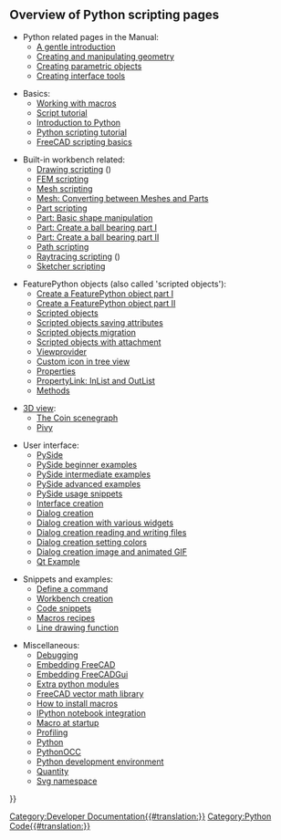 <languages/>
<translate>

<!--T:6-->
{{Docnav
|[[Start_up_and_Configuration|Start up and Configuration]]
|[[Macros|Macros]]
}}

==Overview of Python scripting pages== <!--T:7-->

<!--T:8-->
* Python related pages in the Manual:
** [[Manual:A_gentle_introduction|A gentle introduction]]
** [[Manual:Creating_and_manipulating_geometry|Creating and manipulating geometry]]
** [[Manual:Creating_parametric_objects|Creating parametric objects]]
** [[Manual:Creating_interface_tools|Creating interface tools]]

<!--T:9-->
* Basics:
** [[Macros|Working with macros]]
** [[Scripts|Script tutorial]]
** [[Introduction_to_Python|Introduction to Python]]
** [[Python_scripting_tutorial|Python scripting tutorial]]
** [[FreeCAD_Scripting_Basics|FreeCAD scripting basics]]

<!--T:10-->
* Built-in workbench related:
** [[Drawing_API_example|Drawing scripting]] ({{Emphasis|the Drawing workbench is obsolete}})
** [[FEM_Tutorial_Python|FEM scripting]]
** [[Mesh_Scripting|Mesh scripting]]
** [[Mesh_to_Part|Mesh: Converting between Meshes and Parts]]
** [[Part_scripting|Part scripting]]
** [[Topological_data_scripting|Part: Basic shape manipulation]]
** [[Scripted_Parts:_Ball_Bearing_-_Part_1|Part: Create a ball bearing part I]]
** [[Scripted_Parts:_Ball_Bearing_-_Part_2|Part: Create a ball bearing part II]]
** [[Path_scripting|Path scripting]]
** [[Raytracing_API_example|Raytracing scripting]] ({{Emphasis|the Raytracing workbench is obsolete}})
** [[Sketcher_scripting|Sketcher scripting]]

<!--T:11-->
* FeaturePython objects (also called 'scripted objects'):
** [[Create_a_FeaturePython_object_part_I|Create a FeaturePython object part I]]
** [[Create_a_FeaturePython_object_part_II|Create a FeaturePython object part II]]
** [[Scripted_objects|Scripted objects]]
** [[Scripted_objects_saving_attributes|Scripted objects saving attributes]]
** [[Scripted_objects_migration|Scripted objects migration]]
** [[Scripted_objects_with_attachment|Scripted objects with attachment]]
** [[Viewprovider|Viewprovider]]
** [[Custom_icon_in_tree_view|Custom icon in tree view]]
** [[Property|Properties]]
** [[PropertyLink:_InList_and_OutList|PropertyLink: InList and OutList]]
** [[FeaturePython_methods|Methods]]

<!--T:12-->
* [[3D_view|3D view]]:
** [[Scenegraph|The Coin scenegraph]]
** [[Pivy|Pivy]]

<!--T:13-->
* User interface:
** [[PySide|PySide]]
** [[PySide_Beginner_Examples|PySide beginner examples]]
** [[PySide_Intermediate_Examples|PySide intermediate examples]]
** [[PySide_Advanced_Examples|PySide advanced examples]]
** [[PySide_usage_snippets|PySide usage snippets]]
** [[Interface_creation|Interface creation]]
** [[Dialog_creation|Dialog creation]]
** [[Dialog_creation_with_various_widgets|Dialog creation with various widgets]]
** [[Dialog_creation_reading_and_writing_files|Dialog creation reading and writing files]]
** [[Dialog_creation_setting_colors|Dialog creation setting colors]]
** [[Dialog_creation_image_and_animated_GIF|Dialog creation image and animated GIF]]
** [[Qt_Example|Qt Example]]

<!--T:14-->
* Snippets and examples:
** [[Command|Define a command]]
** [[Workbench_creation|Workbench creation]]
** [[Code_snippets|Code snippets]]
** [[Macros_recipes|Macros recipes]]
** [[Line_drawing_function|Line drawing function]]

<!--T:15-->
* Miscellaneous:
** [[Debugging]]
** [[Embedding_FreeCAD|Embedding FreeCAD]]
** [[Embedding_FreeCADGui|Embedding FreeCADGui]]
** [[Extra_python_modules|Extra python modules]]
** [[FreeCAD_vector_math_library|FreeCAD vector math library]]
** [[How_to_install_macros|How to install macros]]
** [[IPython_notebook_integration|IPython notebook integration]]
** [[Macro_at_Startup|Macro at startup]]
** [[Profiling]]
** [[Python]]
** [[PythonOCC]]
** [[Python_Development_Environment|Python development environment]]
** [[Quantity]]
** [[Svg_Namespace|Svg namespace]]


<!--T:3-->
{{Docnav
|[[Start_up_and_Configuration|Start up and Configuration]]
|[[Macros|Macros]]
}}

</translate>
{{Powerdocnavi{{#translation:}}}}
[[Category:Developer Documentation{{#translation:}}]]
[[Category:Python Code{{#translation:}}]]